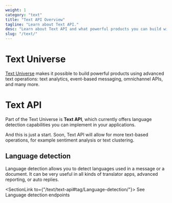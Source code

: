 ```yaml
---
weight: 1
category: "text"
title: "Text API Overview"
tagline: "Learn about Text API."
desc: "Learn about Text API and what powerful products you can build with it."
slug: "/text/"
---
```


# Text Universe

<a href="https://text.com/universe" target="_blank">Text Universe</a> makes it possible to build powerful products using advanced text operations: text analytics, event-based messaging, omnichannel APIs, and many more.

# Text API

Part of the Text Universe is **Text API**, which currently offers language detection capabilities you can implement in your applications.

And this is just a start. Soon, Text API will allow for more text-based operations, for example sentiment analysis or text clustering.

## Language detection

Language detection allows you to detect languages used in a message or a document. It can be very useful in all kinds of translator apps, advanced reporting, or auto replies.

<SectionLink to={"/text/text-api#tag/Language-detection/"}>
  See Language detection endpoints
</SectionLink>